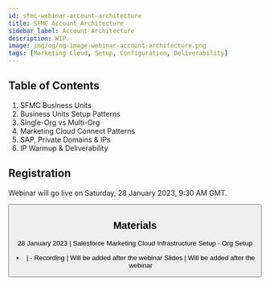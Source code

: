 ```yaml
---
id: sfmc-webinar-account-architecture
title: SFMC Account Architecture
sidebar_label: Account Architecture
description: WIP.
image: img/og/og-image-webinar-account-architecture.png
tags: [Marketing Cloud, Setup, Configuration, Deliverability]
---
```



<LeadText content="WIP" />

## Table of Contents

1. SFMC Business Units
2. Business Units Setup Patterns
3. Single-Org vs Multi-Org
4. Marketing Cloud Connect Patterns
5. SAP, Private Domains & IPs
6. IP Warmup & Deliverability

## Registration

Webinar will go live on Saturday, 28 January 2023, 9:30 AM GMT.

<Button
    link='https://trailblazercommunitygroups.com/events/details/salesforce-salesforce-marketer-group-pardot-singapore-singapore-presents-episode-06-sfmc-bootcamp-salesforce-marketing-cloud-infrastructure-setup-org-setup/'
    text='Register now'
/>

## Materials

28 January 2023 | Salesforce Marketing Cloud Infrastructure Setup - Org Setup
- | -
Recording | Will be added after the webinar
Slides | Will be added after the webinar
